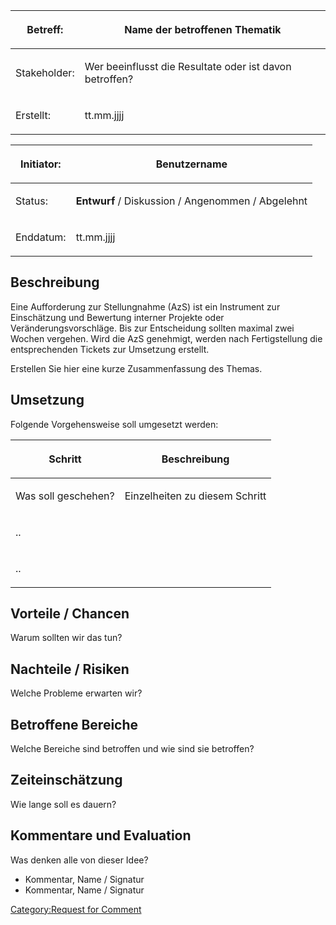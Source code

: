 <div class="databox">
<div class="tbl">
{|
|-
!Betreff:
|Name der betroffenen Thematik
|-
!Stakeholder:
|Wer beeinflusst die Resultate oder ist davon betroffen?
|-
!Erstellt:
|tt.mm.jjjj
|}
</div>
<div class="tbl">
{| 
|-
!Initiator:
|Benutzername
|-
!Status:
|'''Entwurf''' / Diskussion / Angenommen /  Abgelehnt
|-
!Enddatum:
|tt.mm.jjjj
|}
</div>
</div>
==Beschreibung==
Eine Aufforderung zur Stellungnahme (AzS)  ist ein Instrument zur Einschätzung und Bewertung interner Projekte oder Veränderungsvorschläge. Bis zur Entscheidung sollten maximal zwei Wochen vergehen. Wird die AzS genehmigt, werden nach Fertigstellung die entsprechenden Tickets zur Umsetzung erstellt.

Erstellen Sie hier eine kurze Zusammenfassung des Themas.

==Umsetzung==
Folgende Vorgehensweise soll umgesetzt werden:

{| class="wikitable wikitablee" style="width:100%;"
!'''Schritt'''
!'''Beschreibung'''
|-
|Was soll geschehen?
|Einzelheiten zu diesem Schritt
|-
|..
|
|-
|..
|
|}

==Vorteile / Chancen==
Warum sollten wir das tun?

==Nachteile / Risiken==
Welche Probleme erwarten wir?

==Betroffene Bereiche==
Welche Bereiche sind betroffen und wie sind sie betroffen?

==Zeiteinschätzung==
Wie lange soll es dauern?

==Kommentare und Evaluation==
Was denken alle von dieser Idee?

*Kommentar, Name / Signatur
*Kommentar, Name / Signatur

[[Category:Request for Comment]]
